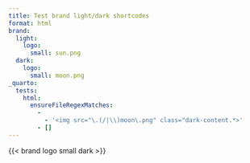 ```yaml
---
title: Test brand light/dark shortcodes
format: html
brand:
  light:
    logo:
      small: sun.png
  dark:
    logo:
      small: moon.png
_quarto:
  tests:
    html:
      ensureFileRegexMatches:
        -
          - '<img src="\.(/|\\)moon\.png" class="dark-content.*>'
        - []
---
```


::: {}

{{< brand logo small dark >}}

:::